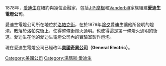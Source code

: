 {{Multiple issues|
{{Expand language|1=en|time=2022-06-23T14:56:31+00:00}}
{{Unreferenced|time=2022-06-23T14:56:31+00:00}}
}}
{{Infobox company
| name = Edison Illuminating Company<br/>愛迪生電燈公司
| logo = 
| image = Edison Illuminating Company sign.jpg
| image_size = 300px
| image_alt = 
| image_caption = 現存於[[麻薩諸塞州|麻薩諸塞州]][[波士頓|波士頓]][[燈塔山|燈塔街]]（Beacon Street）的愛迪生電燈公司標記。
| type = 
| industry = [[電力|電力]]
| fate = Purchased by Consolidated Gas
| predecessor = <!-- or: | predecessors = -->
| successor = [[聯合愛迪生|聯合愛迪生]]（Consolidated Edison）
| founded = {{USA}}[[紐約市|紐約市]]（{{Start date and age|1880|12|17}}）
| founder = [[愛迪生|湯瑪斯·愛迪生]]
| defunct = {{end date|1901}}
| hq_location_city = 
| hq_location_country = 
| area_served = <!-- or: | areas_served = -->
| key_people = [[亨利·福特|亨利·福特]]<small>（首席工程師）</small><br>[[James_Hood_Wright|James Hood Wright]]<small>（董事會成員）</small>
| products =
| owner = <!-- or: | owners = -->
| num_employees = 
| num_employees_year = <!-- Year of num_employees data (if known) -->
| parent = 
| website = <!-- {{URL|example.com}} -->
}}

1878年，[[愛迪生|愛迪生]]在紐約與幾位金融家，包括[[J·P·摩根|J·P·摩根]]和[[Vanderbilt|Vanderbilt]]家族組建'''愛迪生電燈公司'''。

愛迪生電燈公司所在地位於[[洛帕克街|洛帕克街]]，在於1879年[[除夕|除夕]]愛迪生讓他所發明的燈泡，散落於洛帕克街上，使得整條街燈火通明。也使得這是第一條燈火通明的街道。愛迪生在他的愛迪生電燈公司內的實驗室製作燈泡。

現在愛迪生電燈公司已經改叫'''[[奇異公司|美國奇異公司]]（General Electric）'''。

{{爱迪生}}
{{Authority control}}
{{Company-stub}}

[[Category:美國公司|Category:美國公司]]
[[Category:湯瑪斯·愛迪生|Category:湯瑪斯·愛迪生]]